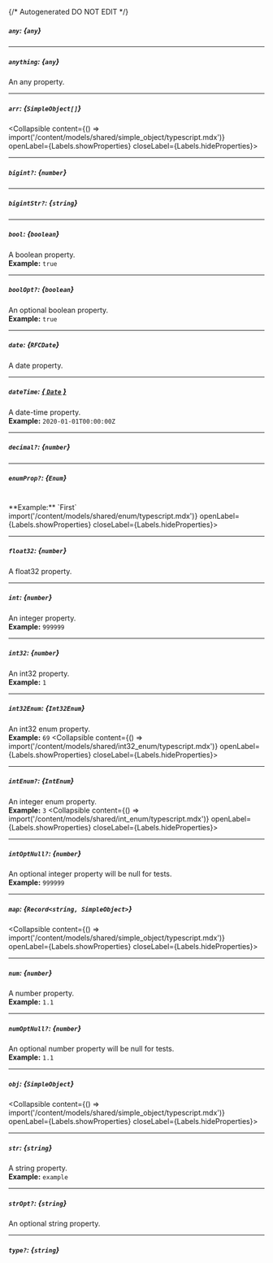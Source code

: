 {/* Autogenerated DO NOT EDIT  */}

##### `any`: *{`any`}*

---
##### `anything`: *{`any`}*
An any property.

---
##### `arr`: *{`SimpleObject[]`}*
<Collapsible content={() => import('/content/models/shared/simple_object/typescript.mdx')} openLabel={Labels.showProperties} closeLabel={Labels.hideProperties}>
</Collapsible>

---
##### `bigint?`: *{`number`}*

---
##### `bigintStr?`: *{`string`}*

---
##### `bool`: *{`boolean`}*
A boolean property.
<br/>
**Example:** `true`

---
##### `boolOpt?`: *{`boolean`}*
An optional boolean property.
<br/>
**Example:** `true`

---
##### `date`: *{`RFCDate`}*
A date property.

---
##### `dateTime`: [*{ `Date` }*](https://developer.mozilla.org/en-US/docs/Web/JavaScript/Reference/Global_Objects/Date)
A date\-time property.
<br/>
**Example:** `2020-01-01T00:00:00Z`

---
##### `decimal?`: *{`number`}*

---
##### `enumProp?`: *{`Enum`}*
<br/>
**Example:** `First`
<Collapsible content={() => import('/content/models/shared/enum/typescript.mdx')} openLabel={Labels.showProperties} closeLabel={Labels.hideProperties}>
</Collapsible>

---
##### `float32`: *{`number`}*
A float32 property.

---
##### `int`: *{`number`}*
An integer property.
<br/>
**Example:** `999999`

---
##### `int32`: *{`number`}*
An int32 property.
<br/>
**Example:** `1`

---
##### `int32Enum`: *{`Int32Enum`}*
An int32 enum property.
<br/>
**Example:** `69`
<Collapsible content={() => import('/content/models/shared/int32_enum/typescript.mdx')} openLabel={Labels.showProperties} closeLabel={Labels.hideProperties}>
</Collapsible>

---
##### `intEnum?`: *{`IntEnum`}*
An integer enum property.
<br/>
**Example:** `3`
<Collapsible content={() => import('/content/models/shared/int_enum/typescript.mdx')} openLabel={Labels.showProperties} closeLabel={Labels.hideProperties}>
</Collapsible>

---
##### `intOptNull?`: *{`number`}*
An optional integer property will be null for tests.
<br/>
**Example:** `999999`

---
##### `map`: *{`Record<string, SimpleObject>`}*
<Collapsible content={() => import('/content/models/shared/simple_object/typescript.mdx')} openLabel={Labels.showProperties} closeLabel={Labels.hideProperties}>
</Collapsible>

---
##### `num`: *{`number`}*
A number property.
<br/>
**Example:** `1.1`

---
##### `numOptNull?`: *{`number`}*
An optional number property will be null for tests.
<br/>
**Example:** `1.1`

---
##### `obj`: *{`SimpleObject`}*
<Collapsible content={() => import('/content/models/shared/simple_object/typescript.mdx')} openLabel={Labels.showProperties} closeLabel={Labels.hideProperties}>
</Collapsible>

---
##### `str`: *{`string`}*
A string property.
<br/>
**Example:** `example`

---
##### `strOpt?`: *{`string`}*
An optional string property.

---
##### `type?`: *{`string`}*


